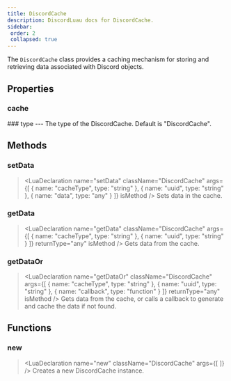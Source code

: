 ```yaml
---
title: DiscordCache
description: DiscordLuau docs for DiscordCache.
sidebar:
 order: 2
 collapsed: true
---
```

[//]: # (This file was automatically @generated from moonwave comments using a script. Please do not exit by hand.)
[//]: # (To actually edit documentation, make changes to the main DiscordLuau repo.)

[//]: # (----- DOCUMENT IMPORTS ----- )


[//]: # (----- DOCUMENT DESCRIPTION ----- )

The `DiscordCache` class provides a caching mechanism for storing and retrieving data associated with Discord objects.

[//]: # (----- DOCUMENT PROPERTIES ----- )

## Properties

### cache

<LuaProperty name="DiscordCache.cache" type="{ [string]: any }," />
### type

<LuaProperty name="DiscordCache.type" type="string" />
---
The type of the DiscordCache. Default is "DiscordCache".

[//]: # (----- DOCUMENT METHODS ----- )

## Methods

### setData

> <LuaDeclaration name="setData" className="DiscordCache" args={[ { name: "cacheType", type: "string" }, { name: "uuid", type: "string" }, { name: "data", type: "any" } ]} isMethod />
Sets data in the cache.
### getData

> <LuaDeclaration name="getData" className="DiscordCache" args={[ { name: "cacheType", type: "string" }, { name: "uuid", type: "string" } ]} returnType="any" isMethod />
Gets data from the cache.
### getDataOr

> <LuaDeclaration name="getDataOr" className="DiscordCache" args={[ { name: "cacheType", type: "string" }, { name: "uuid", type: "string" }, { name: "callback", type: "function" } ]} returnType="any" isMethod />
Gets data from the cache, or calls a callback to generate and cache the data if not found.

[//]: # (----- DOCUMENT FUNCTIONS ----- )

## Functions

### new

> <LuaDeclaration name="new" className="DiscordCache" args={[  ]} />
Creates a new DiscordCache instance.


